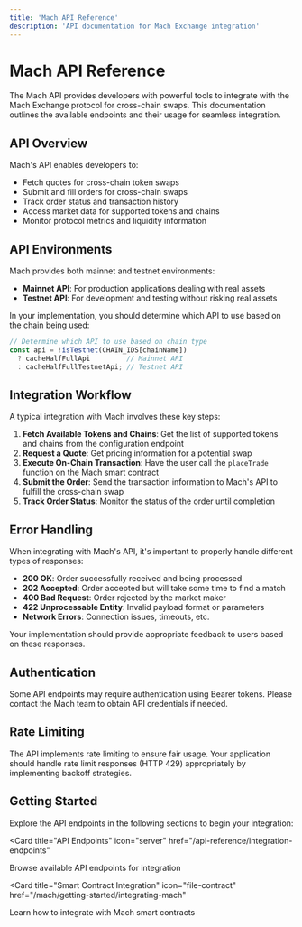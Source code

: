 ```yaml
---
title: 'Mach API Reference'
description: 'API documentation for Mach Exchange integration'
---
```


# Mach API Reference

The Mach API provides developers with powerful tools to integrate with the Mach Exchange protocol for cross-chain swaps. This documentation outlines the available endpoints and their usage for seamless integration.

## API Overview

Mach's API enables developers to:

- Fetch quotes for cross-chain token swaps
- Submit and fill orders for cross-chain swaps
- Track order status and transaction history
- Access market data for supported tokens and chains
- Monitor protocol metrics and liquidity information

## API Environments

Mach provides both mainnet and testnet environments:

- **Mainnet API**: For production applications dealing with real assets
- **Testnet API**: For development and testing without risking real assets

In your implementation, you should determine which API to use based on the chain being used:

```typescript
// Determine which API to use based on chain type
const api = !isTestnet(CHAIN_IDS[chainName]) 
  ? cacheHalfFullApi         // Mainnet API
  : cacheHalfFullTestnetApi; // Testnet API
```

## Integration Workflow

A typical integration with Mach involves these key steps:

1. **Fetch Available Tokens and Chains**: Get the list of supported tokens and chains from the configuration endpoint
2. **Request a Quote**: Get pricing information for a potential swap
3. **Execute On-Chain Transaction**: Have the user call the `placeTrade` function on the Mach smart contract
4. **Submit the Order**: Send the transaction information to Mach's API to fulfill the cross-chain swap
5. **Track Order Status**: Monitor the status of the order until completion

## Error Handling

When integrating with Mach's API, it's important to properly handle different types of responses:

- **200 OK**: Order successfully received and being processed
- **202 Accepted**: Order accepted but will take some time to find a match
- **400 Bad Request**: Order rejected by the market maker
- **422 Unprocessable Entity**: Invalid payload format or parameters
- **Network Errors**: Connection issues, timeouts, etc.

Your implementation should provide appropriate feedback to users based on these responses.

## Authentication

Some API endpoints may require authentication using Bearer tokens. Please contact the Mach team to obtain API credentials if needed.

## Rate Limiting

The API implements rate limiting to ensure fair usage. Your application should handle rate limit responses (HTTP 429) appropriately by implementing backoff strategies.

## Getting Started

Explore the API endpoints in the following sections to begin your integration:

<Card
  title="API Endpoints"
  icon="server"
  href="/api-reference/integration-endpoints"
>
  Browse available API endpoints for integration
</Card>

<Card
  title="Smart Contract Integration"
  icon="file-contract"
  href="/mach/getting-started/integrating-mach"
>
  Learn how to integrate with Mach smart contracts
</Card>
